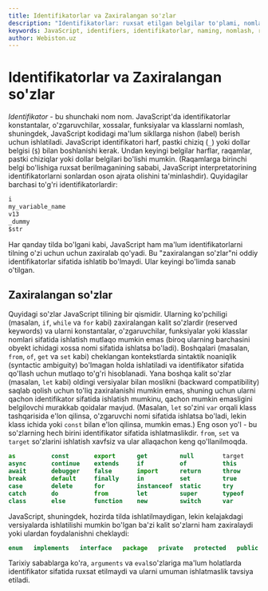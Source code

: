 ```yaml
---
title: Identifikatorlar va Zaxiralangan so'zlar
description: "Identifikatorlar: ruxsat etilgan belgilar to'plami, nomlash qoidalari va amaliy tavsiyalar. Zaxiralangan so'zlar ro'yxati, xavfli identifikatorlar (`arguments`, `eval`) va kontekstga bog'liq cheklovlar."
keywords: JavaScript, identifiers, identifikatorlar, naming, nomlash, reserved words, zaxiralangan so'zlar, keywords, kalit so'zlar, arguments, eval, best practices, eng yaxshi amaliyotlar, syntax, sintaksis
author: Webiston.uz
---
```


# Identifikatorlar va Zaxiralangan so'zlar

_Identifikator_ - bu shunchaki nom nom. JavaScript'da identifikatorlar konstantalar, o'zgaruvchilar, xossalar, funksiyalar va klasslarni nomlash, shuningdek, JavaScript kodidagi ma'lum sikllarga nishon (label) berish uchun ishlatiladi. JavaScript identifikatori harf, pastki chiziq (`_`) yoki dollar belgisi (`$`) bilan boshlanishi kerak. Undan keyingi belgilar harflar, raqamlar, pastki chiziqlar yoki dollar belgilari bo'lishi mumkin. (Raqamlarga birinchi belgi bo'lishiga ruxsat berilmaganining sababi, JavaScript interpretatorining identifikatorlarni sonlardan oson ajrata olishini ta'minlashdir). Quyidagilar barchasi to'g'ri identifikatorlardir:

``` js
i
my_variable_name
v13
_dummy
$str
```

Har qanday tilda bo'lgani kabi, JavaScript ham ma'lum identifikatorlarni tilning o'zi uchun uchun zaxiralab qo'yadi. Bu "zaxiralangan so'zlar"ni oddiy identifikatorlar sifatida ishlatib bo'lmaydi. Ular keyingi bo'limda sanab o'tilgan.

## Zaxiralangan so'zlar

Quyidagi so'zlar JavaScript tilining bir qismidir. Ularning ko'pchiligi (masalan, `if`, `while` va `for` kabi) zaxiralangan kalit so'zlardir (reserved keywords) va ularni konstantalar, o'zgaruvchilar, funksiyalar yoki klasslar nomlari sifatida ishlatish mutlaqo mumkin emas (biroq ularning barchasini obyekt ichidagi xossa nomi sifatida ishlatsa bo'ladi). Boshqalari (masalan, `from`, `of`, `get` va `set` kabi) cheklangan kontekstlarda sintaktik noaniqlik (syntactic ambiguity) bo'lmagan holda ishlatiladi va identifikator sifatida qo'llash uchun mutlaqo to'g'ri hisoblanadi. Yana boshqa kalit so'zlar (masalan, `let` kabi) oldingi versiyalar bilan moslikni (backward compatibility) saqlab qolish uchun to'liq zaxiralanishi mumkin emas, shuning uchun ularni qachon identifikator sifatida ishlatish mumkinu, qachon mumkin emasligini belgilovchi murakkab qoidalar mavjud. (Masalan, `let` so'zini `var` orqali klass tashqarisida e'lon qilinsa, o'zgaruvchi nomi sifatida ishlatsa bo'ladi, lekin klass ichida yoki `const` bilan e'lon qilinsa, mumkin emas.) Eng oson yo'l - bu so'zlarning hech birini identifikator sifatida ishlatmaslikdir. `from`, `set` va `target` so'zlarini ishlatish xavfsiz va ular allaqachon keng qo'llanilmoqda.

``` js
as          const       export      get         null        target      void
async       continue    extends     if          of          this        while
await       debugger    false       import      return      throw       with
break       default     finally     in          set         true        yield
case        delete      for         instanceof  static      try
catch       do          from        let         super       typeof
class       else        function    new         switch      var
```

JavaScript, shuningdek, hozirda tilda ishlatilmaydigan, lekin kelajakdagi versiyalarda ishlatilishi mumkin bo'lgan ba'zi kalit so'zlarni ham zaxiralaydi yoki ulardan foydalanishni cheklaydi:

```js
enum   implements   interface   package   private   protected   public
```

Tarixiy sabablarga ko'ra, `arguments` va `eval`so'zlariga ma'lum holatlarda identifikator sifatida ruxsat etilmaydi va ularni umuman ishlatmaslik tavsiya etiladi.
